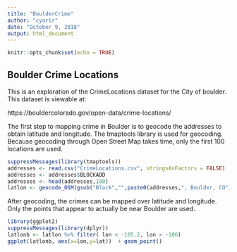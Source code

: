 ```yaml
---
title: "BoulderCrime"
author: "cyorir"
date: "October 9, 2018"
output: html_document
---
```


```r
knitr::opts_chunk$set(echo = TRUE)
```

## Boulder Crime Locations

This is an exploration of the CrimeLocations dataset for the City of boulder. This dataset is viewable at:

https://bouldercolorado.gov/open-data/crime-locations/

The first step to mapping crime in Boulder is to geocode the addresses to obtain latitude and longitude. The tmaptools library is used for geocoding. Because geocoding through Open Street Map takes time, only the first 100 locations are used.

```r
suppressMessages(library(tmaptools))
addresses <- read.csv("CrimeLocations.csv", stringsAsFactors = FALSE)
addresses <- addresses$BLOCKADD
addresses <- head(addresses,100)
latlon <- geocode_OSM(gsub("Block","",paste0(addresses,", Boulder, CO")))
```

After geocoding, the crimes can be mapped over latitude and longitude. Only the points that appear to actually be near Boulder are used.

```r
library(ggplot2)
suppressMessages(library(dplyr))
latlonb <- latlon %>% filter( lon < -105.2, lon > -106)
ggplot(latlonb, aes(x=lon,y=lat))  + geom_point()
```